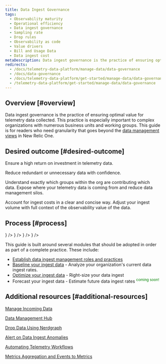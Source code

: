 ```yaml
---
title: Data Ingest Governance
tags:
  - Observability maturity
  - Operational efficiency 
  - Data ingest governance
  - Sampling rate
  - Drop rules
  - Observability as code
  - Value drivers
  - Bill and Usage Data
  - Data ingest cost
metaDescription: Data ingest governance is the practice of ensuring optimal value for telemetry data collected. 
redirects:
  - /docs/telemetry-data-platform/manage-data/data-governance
  - /docs/data-governance
  - /docs/telemetry-data-platform/get-started/manage-data/data-governance
  - /telemetry-data-platform/get-started/manage-data/data-governance
---
```




## Overview [#overview]

Data ingest governance is the practice of ensuring optimal value for telemetry data collected. This practice is especially important to complex organizations with numerous business units and working groups. This guide is for readers who need granularity that goes beyond the [data management views](/docs/data-apis/manage-data/manage-your-data/) in New Relic One.

## Desired outcome [#desired-outcome]
 
Ensure a high return on investment in telemetry data.  

<CollapserGroup>
<Collapser
    id="noise-reduction"
    title="Noise reduction"
    >

Reduce redundant or unnecessary data with confidence. 
</Collapser>


<Collapser
    id="increased-transparency"
    title="Increased transparency"
    >

Understand exactly which groups within the org are contributing which data. Expose where your telemetry data is coming from and reduce data management silos.
</Collapser>

<Collapser
    id="cost-optimization-predictability"
    title="Cost optimization & predictability"
    >

Account for ingest costs in a clear and concise way.  Adjust your ingest volume with full context of the observability value of the data.

</Collapser>
</CollapserGroup>

## Process [#process]

<TechTileGrid>
      <TechTile
        name="Establish data management roles and practices"
        to="/docs/new-relic-solutions/observability-maturity/operational-efficiency/dg-baselining"
        icon={<img src={baseliningicon} alt="Roles_and_Practices"/>}
      />
      <TechTile
        name="Baseline your ingest"
        to="/docs/new-relic-solutions/observability-maturity/operational-efficiency/dg-baselining"
        icon={<img src={baseliningicon} alt="Baseline"/>}
      />
      <TechTile
        name="Optimize your ingest"
        to="/docs/new-relic-solutions/observability-maturity/operational-efficiency/dg-baselining"
        icon={<img src={baseliningicon} alt="Optimize"/>}
      />
      <TechTile
        name="Forecast future ingest"
        to="/docs/new-relic-solutions/observability-maturity/operational-efficiency/dg-baselining"
        icon={<img src={baseliningicon} alt="Forecast"/>}
      />
</TechTileGrid>

This guide is built around several modules that should be adopted in order as part of a complete practice.  These include:

- [Establish data ingest management roles and practices](/docs/new-relic-solutions/observability-maturity/operational-efficiency/dg-coe)
- [Baseline your ingest data](/docs/new-relic-solutions/observability-maturity/operational-efficiency/dg-baselining) - Analyze your organization's current data ingest rates.
- [Optimize your ingest data](/docs/new-relic-solutions/observability-maturity/operational-efficiency/dg-optimizing) - Right-size your data ingest
- Forecast your ingest data - Estimate future data ingest rates <font color="green"><sup>coming soon!</sup></font>

## Additional resources [#additional-resources]

[Manage Incoming Data](/docs/data-apis/manage-data/manage-data-coming-new-relic/)

[Data Management Hub](/docs/data-apis/manage-data/manage-your-data/)

[Drop Data Using Nerdgraph](/docs/data-apis/manage-data/drop-data-using-nerdgraph/)

[Alert on Data Ingest Anomalies](/docs/accounts/accounts-billing/new-relic-one-pricing-billing/usage-queries-alerts/)

[Automating Telemetry Workflows](https://developer.newrelic.com/automate-workflows/)

[Metrics Aggregation and Events to Metrics](/docs/data-apis/convert-to-metrics/create-metrics-other-data-types/)
